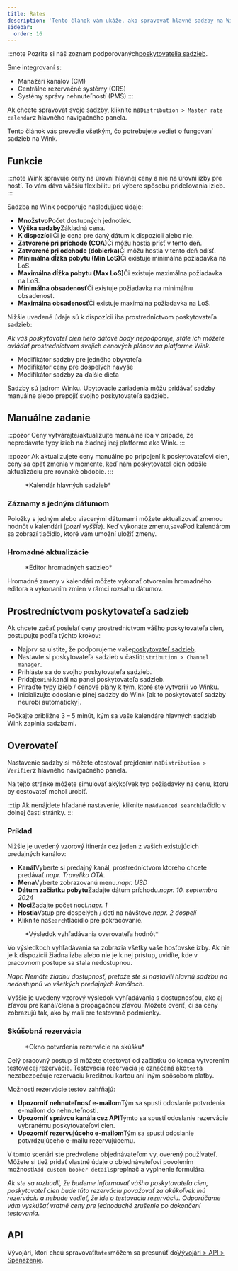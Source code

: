 ```yaml
---
title: Rates
description: 'Tento článok vám ukáže, ako spravovať hlavné sadzby na Wink.'
sidebar:
  order: 16
---
```


:::note
Pozrite si náš zoznam podporovaných[poskytovatelia sadzieb](/extranet/rate-providers).

Sme integrovaní s:

* Manažéri kanálov (CM)
* Centrálne rezervačné systémy (CRS)
* Systémy správy nehnuteľností (PMS)
  :::

Ak chcete spravovať svoje sadzby, kliknite na`Distribution > Master rate calendar`z hlavného navigačného panela.

Tento článok vás prevedie všetkým, čo potrebujete vedieť o fungovaní sadzieb na Wink.

## Funkcie

:::note
Wink spravuje ceny na úrovni hlavnej ceny a nie na úrovni izby pre hostí. To vám dáva väčšiu flexibilitu pri výbere spôsobu prideľovania izieb.
:::

Sadzba na Wink podporuje nasledujúce údaje:

* **Množstvo**Počet dostupných jednotiek.
* **Výška sadzby**Základná cena.
* **K dispozícii**Či je cena pre daný dátum k dispozícii alebo nie.
* **Zatvorené pri príchode (COA)**&#x10C;i môžu hostia prísť v tento deň.
* **Zatvorené pri odchode (dobierka)**&#x10C;i môžu hostia v tento deň odísť.
* **Minimálna dĺžka pobytu (Min LoS)**&#x10C;i existuje minimálna požiadavka na LoS.
* **Maximálna dĺžka pobytu (Max LoS)**&#x10C;i existuje maximálna požiadavka na LoS.
* **Minimálna obsadenosť**Či existuje požiadavka na minimálnu obsadenosť.
* **Maximálna obsadenosť**Či existuje maximálna požiadavka na LoS.

Nižšie uvedené údaje sú k dispozícii iba prostredníctvom poskytovateľa sadzieb:

*Ak váš poskytovateľ cien tieto dátové body nepodporuje, stále ich môžete ovládať prostredníctvom svojich cenových plánov na platforme Wink.*

* Modifikátor sadzby pre jedného obyvateľa
* Modifikátor ceny pre dospelých navyše
* Modifikátor sadzby za ďalšie dieťa

Sadzby sú jadrom Winku. Ubytovacie zariadenia môžu pridávať sadzby manuálne alebo prepojiť svojho poskytovateľa sadzieb.

## Manuálne zadanie

:::pozor
Ceny vytvárajte/aktualizujte manuálne iba v prípade, že nepredávate typy izieb na žiadnej inej platforme ako Wink.
:::

:::pozor
Ak aktualizujete ceny manuálne po pripojení k poskytovateľovi cien, ceny sa opäť zmenia v momente, keď nám poskytovateľ cien odošle aktualizáciu pre rovnaké obdobie.
:::

<figure>
  <CloudinaryImage width="700" height="251" resize="scale" quality="best" alt="Kalendár hlavných sadzieb" src="academy/rate-calendar" errorImage="noimage_opaque_nyrtl0.png" />

  <figcaption>*Kalendár hlavných sadzieb*</figcaption>
</figure>


### Záznamy s jedným dátumom

Položky s jedným alebo viacerými dátumami môžete aktualizovať zmenou hodnôt v kalendári (*pozri vyššie*). Keď vykonáte zmenu,`Save`Pod kalendárom sa zobrazí tlačidlo, ktoré vám umožní uložiť zmeny.

### Hromadné aktualizácie

<figure>
  <CloudinaryImage width="700" height="267" resize="scale" quality="best" alt="Editor hromadných sadzieb" src="academy/bulk-editor" errorImage="noimage_opaque_nyrtl0.png" />

  <figcaption>*Editor hromadných sadzieb*</figcaption>
</figure>


Hromadné zmeny v kalendári môžete vykonať otvorením hromadného editora a vykonaním zmien v rámci rozsahu dátumov.

## Prostredníctvom poskytovateľa sadzieb

Ak chcete začať posielať ceny prostredníctvom vášho poskytovateľa cien, postupujte podľa týchto krokov:

* Najprv sa uistite, že podporujeme vaše[poskytovateľ sadzieb](/extranet/rate-providers).
* Nastavte si poskytovateľa sadzieb v časti`Distribution > Channel manager`.
* Prihláste sa do svojho poskytovateľa sadzieb.
* Pridajte`Wink`kanál na panel poskytovateľa sadzieb.
* Priraďte typy izieb / cenové plány k tým, ktoré ste vytvorili vo Winku.
* Inicializujte odoslanie plnej sadzby do Wink \[ak to poskytovateľ sadzby neurobí automaticky].

Počkajte približne 3 – 5 minút, kým sa vaše kalendáre hlavných sadzieb Wink zaplnia sadzbami.

## Overovateľ

Nastavenie sadzby si môžete otestovať prejdením na`Distribution > Verifier`z hlavného navigačného panela.

Na tejto stránke môžete simulovať akýkoľvek typ požiadavky na cenu, ktorú by cestovateľ mohol urobiť.

:::tip
Ak nenájdete hľadané nastavenie, kliknite na`Advanced search`tlačidlo v dolnej časti stránky.
:::

### Príklad

Nižšie je uvedený vzorový itinerár cez jeden z vašich existujúcich predajných kanálov:

* **Kanál**Vyberte si predajný kanál, prostredníctvom ktorého chcete predávať.*napr. Traveliko OTA*.
* **Mena**Vyberte zobrazovanú menu.*napr. USD*
* **Dátum začiatku pobytu**Zadajte dátum príchodu.*napr. 10. septembra 2024*
* **Noci**Zadajte počet nocí.*napr. 1*
* **Hostia**Vstup pre dospelých / deti na návšteve.*napr. 2 dospelí*
* Kliknite na`Search`tlačidlo pre pokračovanie.

<figure>
  <CloudinaryImage width="350" height="501" resize="scale" quality="best" alt="Výsledok overovania hodnôt" src="academy/rate-verifier" errorImage="noimage_opaque_nyrtl0.png" />

  <figcaption>*Výsledok vyhľadávania overovateľa hodnôt*</figcaption>
</figure>


Vo výsledkoch vyhľadávania sa zobrazia všetky vaše hosťovské izby.
Ak nie je k dispozícii žiadna izba alebo nie je k nej prístup, uvidíte, kde v pracovnom postupe sa stala nedostupnou.

*Napr. Nemáte žiadnu dostupnosť, pretože ste si nastavili hlavnú sadzbu na nedostupnú vo všetkých predajných kanáloch.*

Vyššie je uvedený vzorový výsledok vyhľadávania s dostupnosťou, ako aj zľavou pre kanál/člena a propagačnou zľavou.
Môžete overiť, či sa ceny zobrazujú tak, ako by mali pre testované podmienky.

### Skúšobná rezervácia

<figure>
  <CloudinaryImage width="350" height="459" resize="scale" quality="best" alt="Modálne okno pre skúšobnú rezerváciu" src="academy/test-booking" errorImage="noimage_opaque_nyrtl0.png" />

  <figcaption>*Okno potvrdenia rezervácie na skúšku*</figcaption>
</figure>


Celý pracovný postup si môžete otestovať od začiatku do konca vytvorením testovacej rezervácie.
Testovacia rezervácia je označená ako`test`a nezabezpečuje rezerváciu kreditnou kartou ani iným spôsobom platby.

Možnosti rezervácie testov zahŕňajú:

* **Upozorniť nehnuteľnosť e-mailom**Tým sa spustí odoslanie potvrdenia e-mailom do nehnuteľnosti.
* **Upozorniť správcu kanála cez API**Týmto sa spustí odoslanie rezervácie vybranému poskytovateľovi cien.
* **Upozorniť rezervujúceho e-mailom**Tým sa spustí odoslanie potvrdzujúceho e-mailu rezervujúcemu.

V tomto scenári ste predvolene objednávateľom vy, overený používateľ. Môžete si tiež pridať vlastné údaje o objednávateľovi povolením možnosti`Add custom booker details`prepínač a vyplnenie formulára.

*Ak ste sa rozhodli, že budeme informovať vášho poskytovateľa cien, poskytovateľ cien bude túto rezerváciu považovať za akúkoľvek inú rezerváciu a nebude vedieť, že ide o testovaciu rezerváciu. Odporúčame vám vyskúšať vratné ceny pre jednoduché zrušenie po dokončení testovania.*

## API

Vývojári, ktorí chcú spravovať`Rates`môžem sa presunúť do[Vývojári > API > Speňaženie](/developers/apis/#monetize-api).

